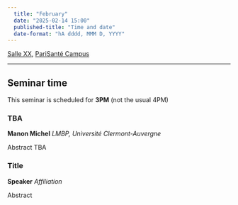 ```yaml
---
  title: "February"
  date: "2025-02-14 15:00"
  published-title: "Time and date"
  date-format: "hA dddd, MMM D, YYYY"
---
```


[Salle XX](../../psc_rooms.qmd), [PariSanté Campus](https://maps.app.goo.gl/cpFoxoZgbT6HCV6x9)

------------------------------------------------------------------------

:::{.callout-tip}
## Seminar time

This seminar is scheduled for **3PM** (not the usual 4PM)
:::

### TBA

**Manon Michel** *LMBP, Université Clermont-Auvergne*

Abstract TBA

### Title

**Speaker** *Affiliation*

Abstract
